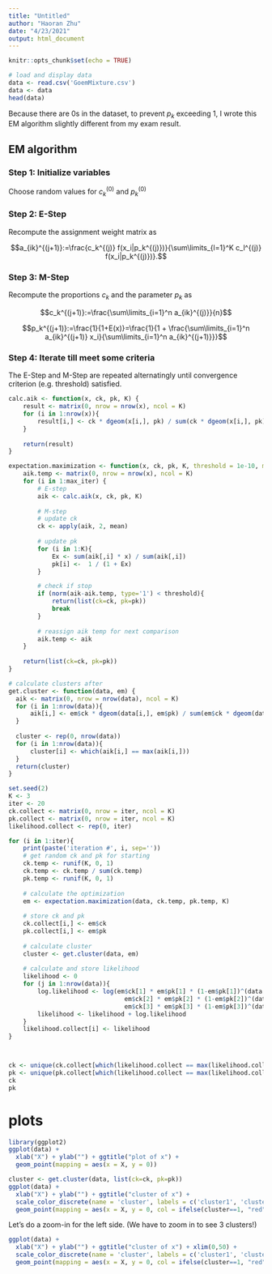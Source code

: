 ---
title: "Untitled"
author: "Haoran Zhu"
date: "4/23/2021"
output: html_document
---

```{r setup, include=FALSE}
knitr::opts_chunk$set(echo = TRUE)
```


```{r}
# load and display data
data <- read.csv('GoemMixture.csv')
data <- data
head(data)
```

Because there are 0s in the dataset, to prevent $p_k$ exceeding 1, I wrote this EM algorithm slightly different from my exam result.


## EM algorithm

### Step 1: Initialize variables 

Choose random values for $c_k^{(0)}$ and $p_k^{(0)}$


### Step 2: E-Step

Recompute the assignment weight matrix as 

$$a_{ik}^{(j+1)}:=\frac{c_k^{(j)} f(x_i|p_k^{(j)})}{\sum\limits_{l=1}^K c_l^{(j)} f(x_i|p_k^{(j)})}.$$


### Step 3: M-Step

Recompute the proportions $c_k$ and the parameter $p_k$ as

$$c_k^{(j+1)}:=\frac{\sum\limits_{i=1}^n a_{ik}^{(j)}}{n}$$


$$p_k^{(j+1)}:=\frac{1}{1+E(x)}=\frac{1}{1 + \frac{\sum\limits_{i=1}^n a_{ik}^{(j+1)} x_i}{\sum\limits_{i=1}^n a_{ik}^{(j+1)}}}$$

### Step 4: Iterate till meet some criteria

The E-Step and M-Step are repeated alternatingly until convergence criterion (e.g. threshold) satisfied.


```{r}
calc.aik <- function(x, ck, pk, K) {
    result <- matrix(0, nrow = nrow(x), ncol = K)
    for (i in 1:nrow(x)){
        result[i,] <- ck * dgeom(x[i,], pk) / sum(ck * dgeom(x[i,], pk))
    }
    
    return(result)
}

expectation.maximization <- function(x, ck, pk, K, threshold = 1e-10, max_iter = 1000){
    aik.temp <- matrix(0, nrow = nrow(x), ncol = K)
    for (i in 1:max_iter) {
        # E-step
        aik <- calc.aik(x, ck, pk, K)
        
        # M-step
        # update ck
        ck <- apply(aik, 2, mean)
        
        # update pk
        for (i in 1:K){
            Ex <- sum(aik[,i] * x) / sum(aik[,i])
            pk[i] <-  1 / (1 + Ex)
        }

        # check if stop
        if (norm(aik-aik.temp, type='1') < threshold){
            return(list(ck=ck, pk=pk))
            break
        }
        
        # reassign aik temp for next comparison
        aik.temp <- aik
    }
    
    return(list(ck=ck, pk=pk))
}
```


```{r}
# calculate clusters after 
get.cluster <- function(data, em) {
  aik <- matrix(0, nrow = nrow(data), ncol = K)
  for (i in 1:nrow(data)){
      aik[i,] <- em$ck * dgeom(data[i,], em$pk) / sum(em$ck * dgeom(data[i,], em$pk))
  }
  
  cluster <- rep(0, nrow(data))
  for (i in 1:nrow(data)){
      cluster[i] <- which(aik[i,] == max(aik[i,]))
  }
  return(cluster)
}
```


```{r}
set.seed(2)
K <- 3
iter <- 20
ck.collect <- matrix(0, nrow = iter, ncol = K)
pk.collect <- matrix(0, nrow = iter, ncol = K)
likelihood.collect <- rep(0, iter)

for (i in 1:iter){
    print(paste('iteration #', i, sep=''))
    # get random ck and pk for starting
    ck.temp <- runif(K, 0, 1)
    ck.temp <- ck.temp / sum(ck.temp)
    pk.temp <- runif(K, 0, 1)
    
    # calculate the optimization
    em <- expectation.maximization(data, ck.temp, pk.temp, K)
    
    # store ck and pk
    ck.collect[i,] <- em$ck
    pk.collect[i,] <- em$pk
    
    # calculate cluster
    cluster <- get.cluster(data, em)
    
    # calculate and store likelihood 
    likelihood <- 0
    for (j in 1:nrow(data)){
        log.likelihood <- log(em$ck[1] * em$pk[1] * (1-em$pk[1])^(data[j,]) + 
                                em$ck[2] * em$pk[2] * (1-em$pk[2])^(data[j,])  + 
                                em$ck[3] * em$pk[3] * (1-em$pk[3])^(data[j,]) )
        likelihood <- likelihood + log.likelihood
    }
    likelihood.collect[i] <- likelihood
}



ck <- unique(ck.collect[which(likelihood.collect == max(likelihood.collect)), ])
pk <- unique(pk.collect[which(likelihood.collect == max(likelihood.collect)), ])
ck
pk
```

# plots

```{r}
library(ggplot2)
ggplot(data) +
  xlab("X") + ylab("") + ggtitle("plot of x") + 
  geom_point(mapping = aes(x = X, y = 0))
```


```{r}
cluster <- get.cluster(data, list(ck=ck, pk=pk))
ggplot(data) +
  xlab("X") + ylab("") + ggtitle("cluster of x") + 
  scale_color_discrete(name = 'cluster', labels = c('cluster1', 'cluster2', 'cluster3')) +
  geom_point(mapping = aes(x = X, y = 0, col = ifelse(cluster==1, "red", ifelse(cluster==2, 'blue', 'green'))))
```

Let's do a zoom-in for the left side. (We have to zoom in to see 3 clusters!)

```{r}
ggplot(data) +
  xlab("X") + ylab("") + ggtitle("cluster of x") + xlim(0,50) +
  scale_color_discrete(name = 'cluster', labels = c('cluster1', 'cluster2', 'cluster3')) +
  geom_point(mapping = aes(x = X, y = 0, col = ifelse(cluster==1, "red", ifelse(cluster==2, 'blue', 'green'))))
```
